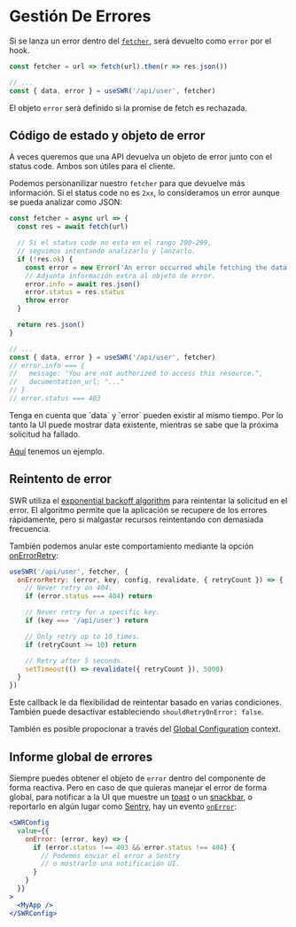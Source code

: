 
# Gestión De Errores

Si se lanza un error dentro del [`fetcher`](/docs/data-fetching), será devuelto
como `error` por el hook.

```js
const fetcher = url => fetch(url).then(r => res.json())

// ...
const { data, error } = useSWR('/api/user', fetcher)
```

El objeto `error` será definido si la promise de fetch es rechazada.

## Código de estado y objeto de error

A veces queremos que una API devuelva un objeto de error junto con el status
code. Ambos son útiles para el cliente.

Podemos personanilizar nuestro `fetcher` para que devuelve más información. Si
el status code no es `2xx`, lo consideramos un error aunque se pueda analizar
como JSON:

```js
const fetcher = async url => {
  const res = await fetch(url)

  // Si el status code no esta en el rango 200-299,
  // seguimos intentando analizarlo y lanzarlo.
  if (!res.ok) {
    const error = new Error('An error occurred while fetching the data.')
    // Adjunta información extra al objeto de error.
    error.info = await res.json()
    error.status = res.status
    throw error
  }

  return res.json()
}

// ...
const { data, error } = useSWR('/api/user', fetcher)
// error.info === {
//   message: "You are not authorized to access this resource.",
//   documentation_url: "..."
// }
// error.status === 403
```

<Callout>
  Tenga en cuenta que `data` y `error` pueden existir al mismo tiempo. Por lo
  tanto la UI puede mostrar data existente, mientras se sabe que la próxima
  solicitud ha fallado.
</Callout>

[Aquí](/examples/error-handling) tenemos un ejemplo.

## Reintento de error

SWR utiliza el
[exponential backoff algorithm](https://en.wikipedia.org/wiki/Exponential_backoff)
para reintentar la solicitud en el error. El algoritmo permite que la aplicación
se recupere de los errores rápidamente, pero si malgastar recursos reintentando
con demasiada frecuencia.

También podemos anular este comportamiento mediante la opción
[onErrorRetry](/docs/options#options):

```js
useSWR('/api/user', fetcher, {
  onErrorRetry: (error, key, config, revalidate, { retryCount }) => {
    // Never retry on 404.
    if (error.status === 404) return

    // Never retry for a specific key.
    if (key === '/api/user') return

    // Only retry up to 10 times.
    if (retryCount >= 10) return

    // Retry after 5 seconds.
    setTimeout(() => revalidate({ retryCount }), 5000)
  }
})
```

Este callback le da flexibilidad de reintentar basado en varias condiciones.
También puede desactivar estableciendo `shouldRetryOnError: false`.

También es posible propocionar a través del
[Global Configuration](/docs/global-configuration) context.

## Informe global de errores

Siempre puedes obtener el objeto de `error` dentro del componente de forma
reactiva. Pero en caso de que quieras manejar el error de forma global, para
notificar a la UI que muestre un [toast](https://vercel.com/design/toast) o un
[snackbar](https://material.io/components/snackbars), o reportarlo en algún
lugar como [Sentry](https://sentry.io), hay un evento
[`onError`](/docs/options#options):

```jsx
<SWRConfig
  value={{
    onError: (error, key) => {
      if (error.status !== 403 && error.status !== 404) {
        // Podemos enviar el error a Sentry
        // o mostrarlo una notificación UI.
      }
    }
  }}
>
  <MyApp />
</SWRConfig>
```
